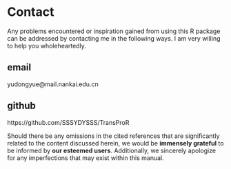 # Contact

Any problems encountered or inspiration gained from using this R package can be addressed by contacting me in the following ways. I am very willing to help you wholeheartedly.




::: {.panel-tabset}

## email
yudongyue@mail.nankai.edu.cn

## github
https://github.com/SSSYDYSSS/TransProR

:::


::: {.callout-note}
Should there be any omissions in the cited references that are significantly related to the content discussed herein, we would be **immensely grateful** to be informed by **our esteemed users**. Additionally, we sincerely apologize for any imperfections that may exist within this manual.
:::